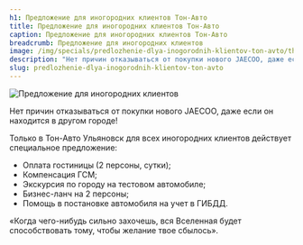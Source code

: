 ```yaml
---
h1: Предложение для иногородних клиентов Тон-Авто
title: Предложение для иногородних клиентов Тон-Авто
caption: Предложение для иногородних клиентов Тон-Авто
breadcrumb: Предложение для иногородних клиентов
image: /img/specials/predlozhenie-dlya-inogorodnih-klientov-ton-avto/thumb.webp
description: "Нет причин отказываться от покупки нового JAECOO, даже если он находится в другом городе! Только в Тон-Авто Ульяновск для всех иногородних клиентов действует специальное предложение."
slug: predlozhenie-dlya-inogorodnih-klientov-ton-avto
---
```



<picture>
	<source media="(min-width: 640px)" srcset="/img/specials/predlozhenie-dlya-inogorodnih-klientov-ton-avto/banner.webp" />
	<source media="(min-width: 320px)" srcset="/img/specials/predlozhenie-dlya-inogorodnih-klientov-ton-avto/thumb.webp" />
	<img src="/img/specials/predlozhenie-dlya-inogorodnih-klientov-ton-avto/banner.webp" class="w-full mb-10" alt="Предложение для иногородних клиентов" />
</picture>

Нет причин отказываться от покупки нового JAECOO, даже если он находится в другом городе!

Только в Тон-Авто Ульяновск для всех иногородних клиентов действует специальное предложение:

<ul class="list-disc pl-5">
	<li>Оплата гостиницы (2 персоны, сутки);</li>
	<li>Компенсация ГСМ;</li>
	<li>Экскурсия по городу на тестовом автомобиле;</li>
	<li>Бизнес-ланч на 2 персоны;</li>
	<li>Помощь в постановке автомобиля на учет в ГИБДД.</li>
</ul>

«Когда чего-нибудь сильно захочешь, вся Вселенная будет способствовать тому, чтобы желание твое сбылось».

<SpecialSalonsInfo dataFormName="Узнать подробнее. Предложение для иногородних клиентов" />